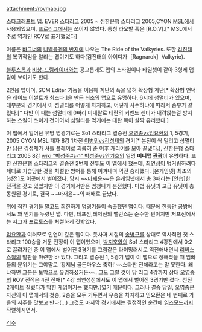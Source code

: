 attachment:/rovmap.jpg

[[스타크래프트]] 맵. EVER [[스타리그]] 2005 ~ 신한은행 스타리그 2005,CYON [[MSL]]에서 사용되었으며, [[프로리그]]에서는 쓰이지 않았다. 통칭 라오발 혹은 [R.O.V].[* MSL에서 주로 약자인 ROV로 표기했었다]

이름은 [[바그너]]의 [[니벨룽겐의 반지]]에 나오는 The Ride of the Valkyries. 또한 [[김진태]]의 복귀작임을 알리는 맵이기도 하다(김진태의 아이디가［Ragnarok］Valkyrie).

[[블루스톰]]과 [[비상-드림라이너]]와는 공교롭게도 맵의 스타일이나 타일셋이 같아 3형제 맵같아 보이기도 한다.

2인용 맵이며, SCM Editer 기능을 이용해 계단의 폭을 넓혀 확장형 계단[* 확장형 언덕은 레이드 어썰트가 최초다.]을 만든 최초의 맵으로 유명하다. 6시에 섬멀티가 있으며, 대부분의 경기에서 이 섬멀티를 어떻게 차지하고, 어떻게 사수하냐에 따라서 승부가 갈렸다.[* 다만 이 때는 섬멀티에 0짜리 미네랄로 테란의 커멘드 센터가 내려앉는걸 방지하는 스킬이 쓰이기 전이어서 섬멀티를 먹기에는 테란 쪽이 살짝 유리했다.]

이 맵에서 일어난 유명 명경기로는 So1 스타리그 결승전 [[오영종]]vs[[임요환]]의 1, 5경기, 2005 CYON MSL 패자 8강 1차전 [[이병민]]vs[[김성제]]의 경기[* 본진이 싹 밀리고 섬멀티만 남은 김성제가 셔틀 플레이로 괴롭혀 준 이후 캐리어를 모아 끝냈다.], 신한은행 스타리그 2005 8강 [[wiki:"박성준#s-1" 박성준]]vs[[안기효]]의 일명 '''미니맵 [[관광]]'''이 유명하다. 또한 신한은행 스타리그의 결승전 2번째 전투도 이 맵에서 했는데, [[최연성]]이 벙커링하려다 제대로 기습당한 것을 처절한 방어를 통해 이겨내며 역전 승리했다.
[온게임넷] 최초의 [성전]도 이곳에서 벌어졌다. 당시 ~~[[마재윤]]~~은 온게임넷에서 총 3패라는 [안습]한 전적을 갖고 있었지만 이 경기에서만은 엄청나게 분전했다. 마법 유닛과 고급 유닛이 총 동원된 경기로, 결국 ~~마재윤~~의 패배로 끝났다.

위에 적힌 경기들 말고도 희한하게 명경기들이 속출했던 맵이다. 때문에 한동안 공방에서도 꽤 인기를 누렸던 맵. 다만, 테프전,테저전의 밸런스는 준수한 편이지만 저프전에서는 저그가 프로토스를 처절하게 짓밟았다. 

[[임요환]]과 여러모로 인연이 깊은 맵이다. 풋사과 시절의 [[송병구]]를 상대로 역사적인 첫 스타리그 100승을 거둔 전장이 이 맵이었으며, [[박지호]]와의 So1 스타리그 4강전에서 0:2로 끌려가던 중 이 맵에서 벌어진 3경기를 그림같은 타이밍러시로 역전해내면서 [[리버스 스윕]]의 발판을 마련한 바 있다. 그리고 결승전 1, 5경기 맵이 이 맵으로 정해졌을 때 임빠들의 분위기는 그야말로 '황제님 골든마우스 축하!'~~스타판 전체라고는 말 못한다. 왜냐하면 그분은 토막으로 유명하셨거든~~. 그도 그럴 것이 당 리그 4강까지 상대 [[오영종]]의 ROV 전적은 4전 전패[* 4강 최연성전에서도 이 맵에서 벌어진 3경기만 졌다. 전진 2게이트 질렀다가 막힌 게임이기는 했지만.]였기 때문이다. 그러나 결승 당일, 오영종은 자신의 이 맵에서의 첫승, 2승을 모두 거두면서 우승을 차지하고 임요환은 네 번째로 가을의 저주를 맛보고 만다(...) 그것도 마지막 경기에서는 결정적인 순간에 [[임즈모드]]까지 작렬하시면서.

[[각주]]
